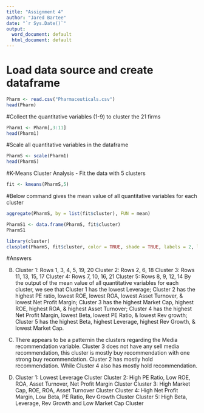 ---
title: "Assignment 4"
author: "Jared Bartee"
date: "`r Sys.Date()`"
output:
  word_document: default
  html_document: default
---

# Load data source and create dataframe
```{r}
Pharm <- read.csv("Pharmaceuticals.csv")
head(Pharm)
```
#Collect the quantitative variables (1-9) to cluster the 21 firms
```{r}
Pharm1 <- Pharm[,3:11]
head(Pharm1)
```
#Scale all quantitative variables in the dataframe
```{r}
PharmS <- scale(Pharm1)
head(PharmS)
```
#K-Means Cluster Analysis - Fit the data with 5 clusters
```{r}
fit <- kmeans(PharmS,5)
```

#Below command gives the mean value of all quantitative variables for each cluster
```{r}
aggregate(PharmS, by = list(fit$cluster), FUN = mean)
```
```{r}
PharmS1 <- data.frame(PharmS, fit$cluster)
PharmS1
```
```{r}
library(cluster)
clusplot(PharmS, fit$cluster, color = TRUE, shade = TRUE, labels = 2, lines = 0)
```
#Answers

(B)
Cluster 1: Rows 1, 3, 4, 5, 19, 20
Cluster 2: Rows 2, 6, 18
Cluster 3: Rows 11, 13, 15, 17
Cluster 4: Rows 7, 10, 16, 21
Cluster 5: Rows 8, 9, 12, 14
By the output of the mean value of all quantitative variables for each cluster, we see that Cluster 1 has the lowest Leverage; Cluster 2 has the highest PE ratio, lowest ROE, lowest ROA, lowest Asset Turnover, & lowest Net Profit Margin; Cluster 3 has the highest Market Cap, highest ROE, highest ROA, & highest Asset Turnover; Cluster 4 has the highest Net Profit Margin, lowest Beta, lowest PE Ratio, & lowest Rev growth; Cluster 5 has the highest Beta, highest Leverage, highest Rev Growth, & lowest Market Cap.

(C)
There appears to be a patternin the clusters regarding the Media recommendation variable. Cluster 3 does not have any sell media recommendation, this cluster is mostly buy recommendation with one strong buy recommendation. Cluster 2 has mostly hold recommendation. While Cluster 4 also has mostly hold recommendation.

(D)
Cluster 1: Lowest Leverage Cluster
Cluster 2: High PE Ratio, Low ROE, ROA, Asset Turnover, Net Profit Margin Cluster
Cluster 3: High Market Cap, ROE, ROA, Asset Turnover Cluster
Cluster 4: High Net Profit Margin, Low Beta, PE Ratio, Rev Growth Cluster
Cluster 5: High Beta, Leverage, Rev Growth and Low Market Cap Cluster







